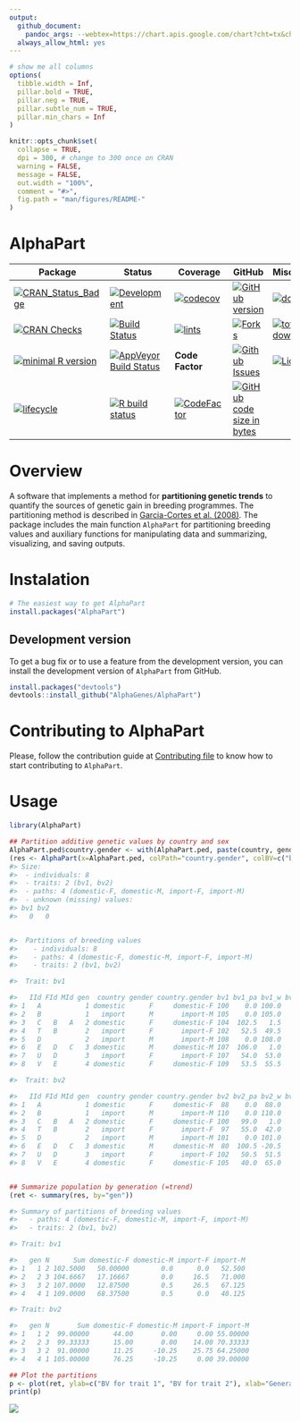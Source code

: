 ```yaml
---
output: 
  github_document:
    pandoc_args: --webtex=https://chart.apis.google.com/chart?cht=tx&chl=
  always_allow_html: yes
---
```


<!-- README.md is generated from README.Rmd. Please edit that file -->

```r
# show me all columns
options(
  tibble.width = Inf,
  pillar.bold = TRUE,
  pillar.neg = TRUE,
  pillar.subtle_num = TRUE,
  pillar.min_chars = Inf
)

knitr::opts_chunk$set(
  collapse = TRUE,
  dpi = 300, # change to 300 once on CRAN
  warning = FALSE,
  message = FALSE,
  out.width = "100%",
  comment = "#>",
  fig.path = "man/figures/README-"
)
```

# AlphaPart

| Package | Status | Coverage | GitHub | Miscellaneous |
|-----------------|----------------- | ----------------- | ----------------- | ----------------- |
[![CRAN_Status_Badge](http://www.r-pkg.org/badges/version/AlphaPart)](https://cran.r-project.org/package=AlphaPart) | [![Development](https://img.shields.io/badge/development-active-blue.svg)](https://img.shields.io/badge/development-active-blue.svg) | [![codecov](https://codecov.io/gh/AlphaGenes/AlphaPart/branch/version-0.8.2/graph/badge.svg?token=WS7YGNSOVL)](https://codecov.io/gh/AlphaGenes/AlphaPart) | [![GitHub version](https://img.shields.io/badge/GitHub-0.6.8.9000-orange.svg?style=flat-square)](https://github.com/AlphaGenes/AlphaPart/) | [![downloads](https://cranlogs.r-pkg.org/badges/AlphaPart)](https://cranlogs.r-pkg.org/badges/AlphaPart)  <!-- line break 1 -->
[![CRAN Checks](https://cranchecks.info/badges/summary/AlphaPart)](https://cran.r-project.org/web/checks/check_results_AlphaPart.html) | [![Build Status](https://travis-ci.com/AlphaGenes/AlphaPart.svg?branch=main)](https://travis-ci.com/github/AlphaGenes/AlphaPart/builds/222967145)  | [![lints](https://github.com//AlphaGenes/AlphaPart/workflows/lint/badge.svg)](https://github.com/AlphaGenes/AlphaPart/)  |  [![Forks](https://img.shields.io/badge/forks-`r itdepends:::get_github_info("AlphaPart")$forks[[1]]`-blue.svg)](https://github.com/AlphaGenes/AlphaPart/) | [![total downloads](https://cranlogs.r-pkg.org/badges/grand-total/AlphaPart)](https://cranlogs.r-pkg.org/badges/grand-total/AlphaPart) <!-- line break 2 -->
[![minimal R version](https://img.shields.io/badge/R%3E%3D-3.5.0-6666ff.svg)](https://cran.r-project.org/) | [![AppVeyor Build Status](https://ci.appveyor.com/api/projects/status/9gjgy9ff2i15fa4q?svg=true)](https://ci.appveyor.com/project/Prof-ThiagoOliveira/alphapart) | **Code Factor** | [![Github Issues](https://img.shields.io/badge/issues-`r itdepends:::get_github_info("AlphaPart")$open_issues[[1]]`-red.svg)](https://github.com/AlphaGenes/AlphaPart/issues) | [![Licence](https://img.shields.io/badge/licence-GPL--3-blue.svg)](https://www.gnu.org/licenses/gpl-3.0.en.html) <!-- line break 3 -->
[![lifecycle](https://img.shields.io/badge/lifecycle-maturing-blue.svg)](https://lifecycle.r-lib.org/articles/stages.html) | [![R build status](https://github.com/AlphaGenes/AlphaPart/workflows/R-CMD-check/badge.svg)](https://github.com/AlphaGenes/AlphaPart/) | [![CodeFactor](https://www.codefactor.io/repository/github/alphagenes/alphapart/badge)](https://www.codefactor.io/repository/github/alphagenes/alphapart) | [![GitHub code size in bytes](https://img.shields.io/github/languages/code-size/AlphaGenes/AlphaPart.svg)](https://github.com/AlphaGenes/AlphaPart/) <!-- line break 4 -->


# Overview

A software that implements a method for **partitioning genetic trends** to quantify the sources of genetic gain in breeding programmes. The partitioning method is described in [Garcia-Cortes et al. (2008)](https://doi.org/10.1017/S175173110800205X). The package includes the main function `AlphaPart` for partitioning breeding values and auxiliary functions for manipulating data and summarizing, visualizing, and saving outputs.


# Instalation

```r
# The easiest way to get AlphaPart
install.packages("AlphaPart")
```

## Development version

To get a bug fix or to use a feature from the development version, you can install the development version of `AlphaPart` from GitHub.

```r
install.packages("devtools")
devtools::install_github("AlphaGenes/AlphaPart")
```

# Contributing to AlphaPart


Please, follow the contribution guide at [Contributing file](CONTRIBUTING.md) to know how to start contributing to `AlphaPart`.

# Usage

```r
library(AlphaPart)

## Partition additive genetic values by country and sex
AlphaPart.ped$country.gender <- with(AlphaPart.ped, paste(country, gender, sep="-"))
(res <- AlphaPart(x=AlphaPart.ped, colPath="country.gender", colBV=c("bv1", "bv2")))
#> Size:
#>  - individuals: 8 
#>  - traits: 2 (bv1, bv2)
#>  - paths: 4 (domestic-F, domestic-M, import-F, import-M)
#>  - unknown (missing) values:
#> bv1 bv2 
#>   0   0 


#>  Partitions of breeding values 
#>    - individuals: 8 
#>    - paths: 4 (domestic-F, domestic-M, import-F, import-M)
#>    - traits: 2 (bv1, bv2)

#>  Trait: bv1 

#>   IId FId MId gen  country gender country.gender bv1 bv1_pa bv1_w bv1_domestic-F bv1_domestic-M bv1_import-F bv1_import-M
#> 1   A           1 domestic      F     domestic-F 100    0.0 100.0        100.000            0.0          0.0        0.000
#> 2   B           1   import      M       import-M 105    0.0 105.0          0.000            0.0          0.0      105.000
#> 3   C   B   A   2 domestic      F     domestic-F 104  102.5   1.5         51.500            0.0          0.0       52.500
#> 4   T   B       2   import      F       import-F 102   52.5  49.5          0.000            0.0         49.5       52.500
#> 5   D           2   import      M       import-M 108    0.0 108.0          0.000            0.0          0.0      108.000
#> 6   E   D   C   3 domestic      M     domestic-M 107  106.0   1.0         25.750            1.0          0.0       80.250
#> 7   U   D       3   import      F       import-F 107   54.0  53.0          0.000            0.0         53.0       54.000
#> 8   V   E       4 domestic      F     domestic-F 109   53.5  55.5         68.375            0.5          0.0       40.125

#>  Trait: bv2 

#>   IId FId MId gen  country gender country.gender bv2 bv2_pa bv2_w bv2_domestic-F bv2_domestic-M bv2_import-F bv2_import-M
#> 1   A           1 domestic      F     domestic-F  88    0.0  88.0          88.00           0.00          0.0          0.0
#> 2   B           1   import      M       import-M 110    0.0 110.0           0.00           0.00          0.0        110.0
#> 3   C   B   A   2 domestic      F     domestic-F 100   99.0   1.0          45.00           0.00          0.0         55.0
#> 4   T   B       2   import      F       import-F  97   55.0  42.0           0.00           0.00         42.0         55.0
#> 5   D           2   import      M       import-M 101    0.0 101.0           0.00           0.00          0.0        101.0
#> 6   E   D   C   3 domestic      M     domestic-M  80  100.5 -20.5          22.50         -20.50          0.0         78.0
#> 7   U   D       3   import      F       import-F 102   50.5  51.5           0.00           0.00         51.5         50.5
#> 8   V   E       4 domestic      F     domestic-F 105   40.0  65.0          76.25         -10.25          0.0         39.0


## Summarize population by generation (=trend)
(ret <- summary(res, by="gen"))

#> Summary of partitions of breeding values 
#>   - paths: 4 (domestic-F, domestic-M, import-F, import-M)
#>   - traits: 2 (bv1, bv2)

#> Trait: bv1 

#>   gen N      Sum domestic-F domestic-M import-F import-M
#> 1   1 2 102.5000   50.00000        0.0      0.0   52.500
#> 2   2 3 104.6667   17.16667        0.0     16.5   71.000
#> 3   3 2 107.0000   12.87500        0.5     26.5   67.125
#> 4   4 1 109.0000   68.37500        0.5      0.0   40.125

#> Trait: bv2 

#>   gen N       Sum domestic-F domestic-M import-F import-M
#> 1   1 2  99.00000      44.00       0.00     0.00 55.00000
#> 2   2 3  99.33333      15.00       0.00    14.00 70.33333
#> 3   3 2  91.00000      11.25     -10.25    25.75 64.25000
#> 4   4 1 105.00000      76.25     -10.25     0.00 39.00000

## Plot the partitions
p <- plot(ret, ylab=c("BV for trait 1", "BV for trait 2"), xlab="Generation")
print(p)
```
![](man/figures/README-example1.png)<!-- -->




